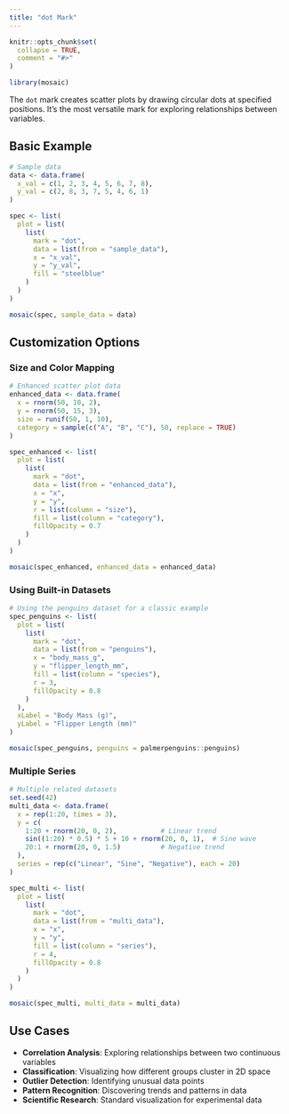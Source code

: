 ```yaml
---
title: "dot Mark"
---
```


```r
knitr::opts_chunk$set(
  collapse = TRUE,
  comment = "#>"
)
```

```r
library(mosaic)
```

The `dot` mark creates scatter plots by drawing circular dots at specified positions. It's the most versatile mark for exploring relationships between variables.

## Basic Example

```r
# Sample data
data <- data.frame(
  x_val = c(1, 2, 3, 4, 5, 6, 7, 8),
  y_val = c(2, 8, 3, 7, 5, 4, 6, 1)
)

spec <- list(
  plot = list(
    list(
      mark = "dot",
      data = list(from = "sample_data"),
      x = "x_val",
      y = "y_val",
      fill = "steelblue"
    )
  )
)

mosaic(spec, sample_data = data)
```

## Customization Options

### Size and Color Mapping

```r
# Enhanced scatter plot data
enhanced_data <- data.frame(
  x = rnorm(50, 10, 2),
  y = rnorm(50, 15, 3),
  size = runif(50, 1, 10),
  category = sample(c("A", "B", "C"), 50, replace = TRUE)
)

spec_enhanced <- list(
  plot = list(
    list(
      mark = "dot",
      data = list(from = "enhanced_data"),
      x = "x",
      y = "y",
      r = list(column = "size"),
      fill = list(column = "category"),
      fillOpacity = 0.7
    )
  )
)

mosaic(spec_enhanced, enhanced_data = enhanced_data)
```

### Using Built-in Datasets

```r
# Using the penguins dataset for a classic example
spec_penguins <- list(
  plot = list(
    list(
      mark = "dot",
      data = list(from = "penguins"),
      x = "body_mass_g",
      y = "flipper_length_mm",
      fill = list(column = "species"),
      r = 3,
      fillOpacity = 0.8
    )
  ),
  xLabel = "Body Mass (g)",
  yLabel = "Flipper Length (mm)"
)

mosaic(spec_penguins, penguins = palmerpenguins::penguins)
```

### Multiple Series

```r
# Multiple related datasets
set.seed(42)
multi_data <- data.frame(
  x = rep(1:20, times = 3),
  y = c(
    1:20 + rnorm(20, 0, 2),           # Linear trend
    sin((1:20) * 0.5) * 5 + 10 + rnorm(20, 0, 1),  # Sine wave
    20:1 + rnorm(20, 0, 1.5)          # Negative trend
  ),
  series = rep(c("Linear", "Sine", "Negative"), each = 20)
)

spec_multi <- list(
  plot = list(
    list(
      mark = "dot",
      data = list(from = "multi_data"),
      x = "x",
      y = "y",
      fill = list(column = "series"),
      r = 4,
      fillOpacity = 0.8
    )
  )
)

mosaic(spec_multi, multi_data = multi_data)
```

## Use Cases

- **Correlation Analysis**: Exploring relationships between two continuous variables
- **Classification**: Visualizing how different groups cluster in 2D space
- **Outlier Detection**: Identifying unusual data points
- **Pattern Recognition**: Discovering trends and patterns in data
- **Scientific Research**: Standard visualization for experimental data